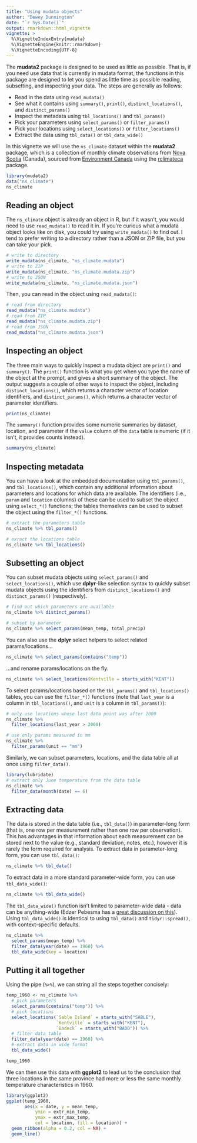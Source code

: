 ```yaml
---
title: "Using mudata objects"
author: "Dewey Dunnington"
date: "`r Sys.Date()`"
output: rmarkdown::html_vignette
vignette: >
  %\VignetteIndexEntry{mudata}
  %\VignetteEngine{knitr::rmarkdown}
  %\VignetteEncoding{UTF-8}
---
```


The **mudata2** package is designed to be used as little as possible. That is, if you need use data that is currently in mudata format, the functions in this package are designed to let you spend as little time as possible reading, subsetting, and inspecting your data. The steps are generally as follows:

- Read in the data using `read_mudata()`
- See what it contains using `summary()`, `print()`, `distinct_locations()`, and `distinct_params()`
- Inspect the metadata using `tbl_locations()` and `tbl_params()`
- Pick your parameters using `select_params()` or `filter_params()`
- Pick your locations using `select_locations()` or `filter_locations()`
- Extract the data using `tbl_data()` or `tbl_data_wide()`

In this vignette we will use the `ns_climate` dataset within the **mudata2** package, which is a collection of monthly climate observations from [Nova Scotia](https://www.wikipedia.org/wiki/Nova_Scotia) (Canada), sourced from [Environment Canada](http://climate.weather.gc.ca/) using the [rclimateca](https://github.com/paleolimbot/rclimateca) package.

```r
library(mudata2)
data("ns_climate")
ns_climate
```

## Reading an object

The `ns_climate` object is already an object in R, but if it wasn't, you would need to use `read_mudata()` to read it in. If you're curious what a mudata object looks like on disk, you could try using `write_mudata()` to find out. I tend to prefer writing to a directory rather than a JSON or ZIP file, but you can take your pick.

```r
# write to directory
write_mudata(ns_climate, "ns_climate.mudata")
# write to ZIP
write_mudata(ns_climate, "ns_climate.mudata.zip")
# write to JSON
write_mudata(ns_climate, "ns_climate.mudata.json")
```

Then, you can read in the object using `read_mudata()`:

```r
# read from directory
read_mudata("ns_climate.mudata")
# read from ZIP
read_mudata("ns_climate.mudata.zip")
# read from JSON
read_mudata("ns_climate.mudata.json")
```

## Inspecting an object

The three main ways to quickly inspect a mudata object are `print()` and `summary()`. The `print()` function is what you get when you type the name of the object at the prompt, and gives a short summary of the object. The output suggests a couple of other ways to inspect the object, including `distinct_locations()`, which returns a character vector of location identifiers, and `distinct_params()`, which returns a character vector of parameter identifiers.

```r
print(ns_climate)
```

The `summary()` function provides some numeric summaries by dataset, location, and parameter if the `value` column of the `data` table is numeric (if it isn't, it provides counts instead).

```r
summary(ns_climate)
```

## Inspecting metadata

You can have a look at the embedded documentation using `tbl_params()`, and `tbl_locations()`, which contain any additional information about parameters and locations for which data are available. The identifiers (i.e., `param` and `location` columns) of these can be used to subset the object using `select_*()` functions; the tables themselves can be used to subset the object using the `filter_*()` functions.

```r
# extract the parameters table
ns_climate %>% tbl_params()

# exract the locations table
ns_climate %>% tbl_locations()
```

## Subsetting an object

You can subset mudata objects using `select_params()` and `select_locations()`, which use **dplyr**-like selection syntax to quickly subset mudata objects using the identifiers from `distinct_locations()` and `distinct_params()` (respectively).

```r
# find out which parameters are available
ns_climate %>% distinct_params()

# subset by parameter
ns_climate %>% select_params(mean_temp, total_precip)
```

You can also use the **dplyr** select helpers to select related params/locations...

```r
ns_climate %>% select_params(contains("temp"))
```

...and rename params/locations on the fly.

```r
ns_climate %>% select_locations(Kentville = starts_with("KENT"))
```

To select params/locations based on the `tbl_params()` and `tbl_locations()` tables, you can use the `filter_*()` functions (note that `last_year` is a column in `tbl_locations()`, and `unit` is a column in `tbl_params()`):

```r
# only use locations whose last data point was after 2000
ns_climate %>%
  filter_locations(last_year > 2000)

# use only params measured in mm
ns_climate %>%
  filter_params(unit == "mm")
```

Similarly, we can subset parameters, locations, and the data table all at once using `filter_data()`.

```r
library(lubridate)
# extract only June temperature from the data table
ns_climate %>%
  filter_data(month(date) == 6)
```

## Extracting data

The data is stored in the data table (i.e., `tbl_data()`) in parameter-long form (that is, one row per measurement rather than one row per observation). This has advantages in that information about each measurement can be stored next to the value (e.g., standard deviation, notes, etc.), however it is rarely the form required for analysis. To extract data in parameter-long form, you can use `tbl_data()`:

```r
ns_climate %>% tbl_data()
```

To extract data in a more standard parameter-wide form, you can use `tbl_data_wide()`:

```r
ns_climate %>% tbl_data_wide()
```

The `tbl_data_wide()` function isn't limited to parameter-wide data - data can be anything-wide (Edzer Pebesma has a [great discussion on this](https://www.jstatsoft.org/article/view/v051i07/)). Using `tbl_data_wide()` is identical to using `tbl_data()` and `tidyr::spread()`, with context-specific defaults.

```r
ns_climate %>% 
  select_params(mean_temp) %>%
  filter_data(year(date) == 1960) %>%
  tbl_data_wide(key = location)
```

## Putting it all together

Using the pipe (`%>%`), we can string all the steps together concisely:

```r
temp_1960 <- ns_climate %>%
  # pick parameters
  select_params(contains("temp")) %>%
  # pick locations
  select_locations(`Sable Island` = starts_with("SABLE"),
                   `Kentville` = starts_with("KENT"),
                   `Badeck` = starts_with("BADD")) %>%
  # filter data table
  filter_data(year(date) == 1960) %>%
  # extract data in wide format
  tbl_data_wide()

temp_1960
```

We can then use this data with **ggplot2** to lead us to the conclusion that three locations in the same province had more or less the same monthly temperature characteristics in 1960. 

```r
library(ggplot2)
ggplot(temp_1960, 
       aes(x = date, y = mean_temp, 
           ymin = extr_min_temp, 
           ymax = extr_max_temp,
           col = location, fill = location)) +
  geom_ribbon(alpha = 0.2, col = NA) +
  geom_line()
```

